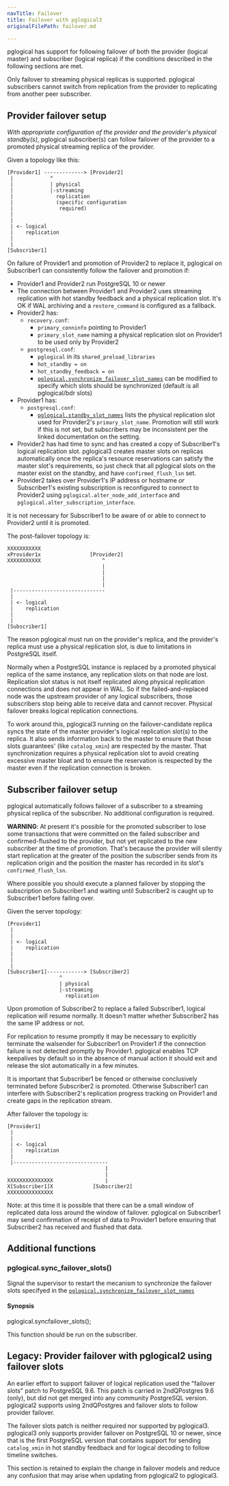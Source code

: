 ```yaml
---
navTitle: Failover
title: Failover with pglogical3
originalFilePath: failover.md

---
```


pglogical has support for following failover of both the provider (logical
master) and subscriber (logical replica) if the conditions described in the
following sections are met.

Only failover to streaming physical replicas is supported. pglogical subscribers
cannot switch from replication from the provider to replicating from another
peer subscriber.

## Provider failover setup

*With appropriate configuration of the provider and the provider's physical
standby(s)*, pglogical subscriber(s) can follow failover of the provider to a
promoted physical streaming replica of the provider.

Given a topology like this:

```
[Provider1] -------------> [Provider2]
 |            ^
 |            | physical
 |            |-streaming
 |              replication
 |              (specific configuration
 |               required)
 |
 |
 | <- logical
 |    replication
 |
 |
[Subscriber1]
```

On failure of Provider1 and promotion of Provider2 to replace it, pglogical on
Subscriber1 can consistently follow the failover and promotion if:

-   Provider1 and Provider2 run PostgreSQL 10 or newer
-   The connection between Provider1 and Provider2 uses streaming replication
    with hot standby feedback and a physical replication slot. It's OK if WAL
    archiving and a `restore_command` is configured as a fallback.
-   Provider2 has:
    -   `recovery.conf`:
        -   `primary_conninfo` pointing to Provider1
        -   `primary_slot_name` naming a physical replication slot on Provider1 to be
            used only by Provider2
    -   `postgresql.conf`:
        -   `pglogical` in its `shared_preload_libraries`
        -   `hot_standby = on`
        -   `hot_standby_feedback = on`
        -   [`pglogical.synchronize_failover_slot_names`](configuration/#pglogicalsynchronize_failover_slot_names)
            can be modified to specify which slots should be synchronized (default is all pglogical/bdr slots)
-   Provider1 has:
    -   `postgresql.conf`:
        -   [`pglogical.standby_slot_names`](configuration/#pglogicalstandby_slot_names)
            lists the physical replication slot used for Provider2's `primary_slot_name`.
            Promotion will still work if this is not set, but subscribers may be inconsistent
            per the linked documentation on the setting.
-   Provider2 has had time to sync and has created a copy of Subscriber1's
    logical replication slot. pglogical3 creates master slots on replicas
    automatically once the replica's resource reservations can satisfy the master
    slot's requirements, so just check that all pglogical slots on the master exist
    on the standby, and have `confirmed_flush_lsn` set.
-   Provider2 takes over Provider1's IP address or hostname *or* Subscriber1's
    existing subscription is reconfigured to connect to Provider2 using
    `pglogical.alter_node_add_interface` and `pglogical.alter_subscription_interface`.

It is not necessary for Subscriber1 to be aware of or able to connect to
Provider2 until it is promoted.

The post-failover topology is:

```
XXXXXXXXXXX
xProvider1x                [Provider2]
XXXXXXXXXXX                    ^
                               |
                               |
                               |
                               |
 |------------------------------
 |
 | <- logical
 |    replication
 |
 |
[Subscriber1]
```

The reason pglogical must run on the provider's replica, and the provider's
replica must use a physical replication slot, is due to limitations in
PostgreSQL itself.

Normally when a PostgreSQL instance is replaced by a promoted physical replica
of the same instance, any replication slots on that node are lost. Replication
slot status is not itself replicated along physical replication connections and
does not appear in WAL. So if the failed-and-replaced node was the upstream
provider of any logical subscribers, those subscribers stop being able to
receive data and cannot recover. Physical failover breaks logical replication
connections.

To work around this, pglogical3 running on the failover-candidate replica syncs
the state of the master provider's logical replication slot(s) to the replica.
It also sends information back to the master to ensure that those slots
guarantees' (like `catalog_xmin`) are respected by the master. That
synchronization requires a physical replication slot to avoid creating
excessive master bloat and to ensure the reservation is respected by the master
even if the replication connection is broken.

## Subscriber failover setup

pglogical automatically follows failover of a subscriber to a streaming physical
replica of the subscriber. No additional configuration is required.

**WARNING**: At present it's possible for the promoted subscriber to lose some
transactions that were committed on the failed subscriber and confirmed-flushed
to the provider, but not yet replicated to the new subscriber at the time of
promotion. That's because the provider will silently start replication at the
greater of the position the subscriber sends from its replication origin and
the position the master has recorded in its slot's `confirmed_flush_lsn`.

Where possible you should execute a planned failover by stopping the
subscription on Subscriber1 and waiting until Subscriber2 is caught up to
Subscriber1 before failing over.

Given the server topology:

```
[Provider1]
 |
 |
 | <- logical
 |    replication
 |
 |
 |
[Subscriber1]------------> [Subscriber2]
                 ^
                 | physical
                 |-streaming
                   replication
```

Upon promotion of Subscriber2 to replace a failed Subscriber1, logical
replication will resume normally. It doesn't matter whether Subscriber2 has the
same IP address or not.

For replication to resume promptly it may be necessary to explicitly terminate
the walsender for Subscriber1 on Provider1 if the connection failure is not
detected promptly by Provider1. pglogical enables TCP keepalives by default so
in the absence of manual action it should exit and release the slot
automatically in a few minutes.

It is important that Subscriber1 be fenced or otherwise conclusively terminated
before Subscriber2 is promoted. Otherwise Subscriber1 can interfere with
Subscriber2's replication progress tracking on Provider1 and create gaps in the
replication stream.

After failover the topology is:

```
[Provider1]
 |
 |
 | <- logical
 |    replication
 |
 |-------------------------------
                                |
                                |
XXXXXXXXXXXXXXX                 |
X[Subscriber1]X             [Subscriber2]
XXXXXXXXXXXXXXX
```

Note: at this time it is possible that there can be a small window of
replicated data loss around the window of failover. pglogical on Subscriber1
may send confirmation of receipt of data to Provider1 before ensuring that
Subscriber2 has received and flushed that data.

## Additional functions

### pglogical.sync_failover_slots()

Signal the supervisor to restart the mecanism to synchronize the failover
slots specifyed in the [`pglogical.synchronize_failover_slot_names`](configuration/#pglogicalsynchronize_failover_slot_names)

#### Synopsis

  pglogical.syncfailover_slots();

This function should be run on the subscriber.

## Legacy: Provider failover with pglogical2 using failover slots

An earlier effort to support failover of logical replication used the "failover
slots" patch to PostgreSQL 9.6. This patch is carried in 2ndQPostgres 9.6
(only), but did not get merged into any community PostgreSQL version. pglogical2
supports using 2ndQPostgres and failover slots to follow provider failover.

The failover slots patch is neither required nor supported by pglogical3.
pglogical3 only supports provider failover on PostgreSQL 10 or newer, since
that is the first PostgreSQL version that contains support for sending
`catalog_xmin` in hot standby feedback and for logical decoding to follow
timeline switches.

This section is retained to explain the change in failover models and reduce
any confusion that may arise when updating from pglogical2 to pglogical3.
